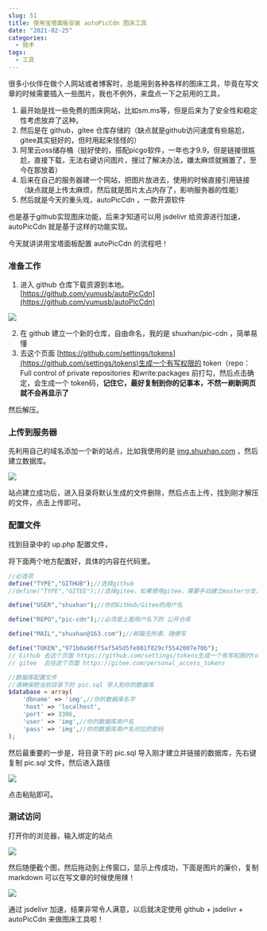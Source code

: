 ```yaml
---
slug: 51
title: 使用宝塔面板安装 autoPicCdn 图床工具
date: "2021-02-25"
categories: 
  - 技术
tags: 
  - 工具
---
```





很多小伙伴在做个人网站或者博客时，总能用到各种各样的图床工具，毕竟在写文章的时候需要插入一些图片，我也不例外，来盘点一下之前用的工具，

1. 最开始是找一些免费的图床网站，比如sm.ms等，但是后来为了安全性和稳定性考虑放弃了这种。
2. 然后是在 github，gitee 仓库存储的（缺点就是github访问速度有些尴尬，gitee其实挺好的，但时用起来怪怪的）
3. 阿里云oss储存桶（挺好使的，搭配picgo软件，一年也才9.9，但是链接很尴尬，直接下载，无法右键访问图片，搜过了解决办法，嫌太麻烦就搁置了，至今在那放着）
4. 后来在自己的服务器建一个网站，把图片放进去，使用的时候直接引用链接（缺点就是上传太麻烦，然后就是图片太占内存了，影响服务器的性能）
5. 然后就是今天的重头戏，autoPicCdn ，一款开源软件

也是基于github实现图床功能，后来才知道可以用 jsdelivr 给资源进行加速，autoPicCdn 就是基于这样的功能实现。

今天就讲讲用宝塔面板配置 autoPicCdn 的流程吧！

### 准备工作

1. 进入 github 仓库下载资源到本地。
[https://github.com/yumusb/autoPicCdn](https://github.com/yumusb/autoPicCdn)

![](https://imgurl.zburu.com/images/2021/02/25/c5afee4580eb4e9ab70e48e79024efa9.png)

2. 在 github 建立一个新的仓库，自由命名，我的是 shuxhan/pic-cdn ，简单易懂
3. 去这个页面 [https://github.com/settings/tokens](https://github.com/settings/tokens)生成一个有写权限的 token（repo：Full control of private repositories 和write:packages 前打勾，然后点击确定，会生成一个 token码，**记住它，最好复制到你的记事本，不然一刷新网页就不会再显示了**

然后解压。

### 上传到服务器

先利用自己的域名添加一个新的站点，比如我使用的是 [img.shuxhan.com](https://img.shuxhan.com) ，然后建立数据库。

![](https://imgurl.zburu.com/images/2021/02/25/22154c6e873e4741530c0344940069b2.png)

站点建立成功后，进入目录将默认生成的文件删除，然后点击上传，找到刚才解压的文件，点击上传即可。

### 配置文件

找到目录中的 up.php 配置文件，

将下面两个地方配置好，具体的内容在代码里。

```php
//必选项
define("TYPE","GITHUB");//选择github
//define("TYPE","GITEE");//选择gitee，如果使用gitee，需要手动建立master分支，可以看这里 https://gitee.com/help/articles/4122

define("USER","shuxhan");//你的GitHub/Gitee的用户名

define("REPO","pic-cdn");//必须是上面用户名下的 公开仓库

define("MAIL","shuxhan@163.com");//邮箱无所谓，随便写

define("TOKEN","971b0a96ff5af545d5fe081f829cf5542007e70b");
// Github 去这个页面 https://github.com/settings/tokens生成一个有写权限的token（repo：Full control of private repositories 和write:packages前打勾）
// gitee  去往这个页面 https://gitee.com/personal_access_tokens
```

```php
//数据库配置文件
//请确保把当前目录下的 pic.sql 导入到你的数据库
$database = array(
    'dbname' => 'img',//你的数据库名字
    'host' => 'localhost',
    'port' => 3306,
    'user' => 'img',//你的数据库用户名
    'pass' => 'img',//你的数据库用户名对应的密码
);
```
然后最重要的一步是，将目录下的 pic.sql 导入刚才建立并链接的数据库，先右键复制 pic.sql 文件，然后进入路径

![](https://imgurl.zburu.com/images/2021/02/25/8d1badf54c5439b18c8dd8334357183c.png)

点击粘贴即可。

### 测试访问

打开你的浏览器，输入绑定的站点

![](https://imgurl.zburu.com/images/2021/02/25/a5a7c37f2f0312035c54726c9d1cd46f.png)

然后随便截个图，然后拖动到上传窗口，显示上传成功，下面是图片的廉价，复制 markdown 可以在写文章的时候使用辣！

![](https://imgurl.zburu.com/images/2021/02/25/908c287c823d4ceb7752e9071cde6737.png)

通过 jsdelivr 加速，结果非常令人满意，以后就决定使用 github + jsdelivr + autoPicCdn 来做图床工具啦！